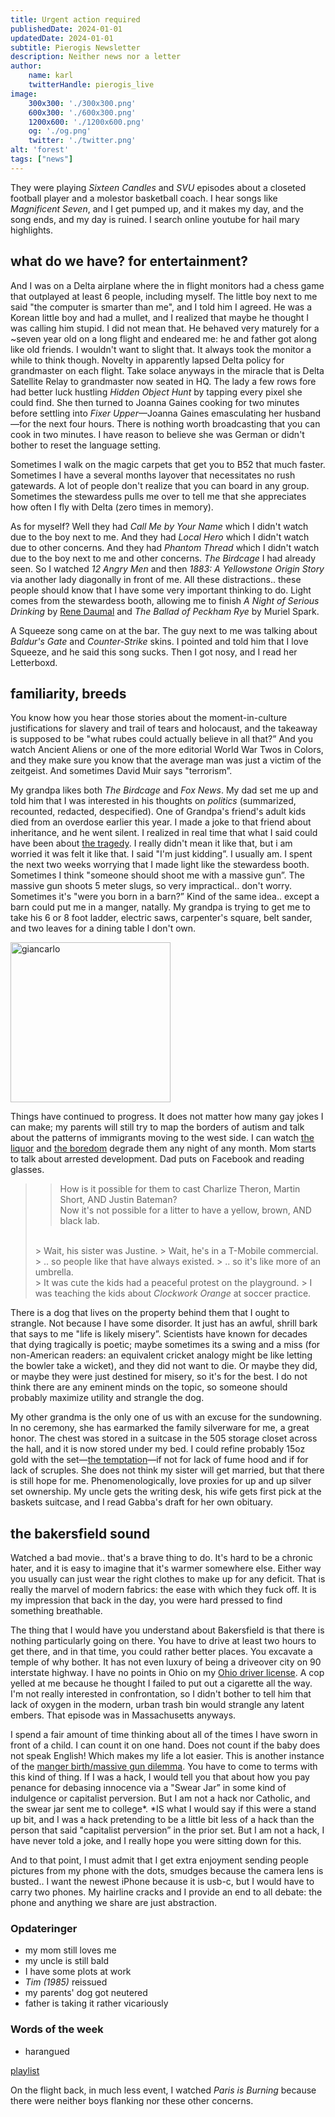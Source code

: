 ```yaml
---
title: Urgent action required
publishedDate: 2024-01-01
updatedDate: 2024-01-01
subtitle: Pierogis Newsletter
description: Neither news nor a letter
author:
    name: karl
    twitterHandle: pierogis_live
image:
    300x300: './300x300.png'
    600x300: './600x300.png'
    1200x600: './1200x600.png'
    og: './og.png'
    twitter: './twitter.png'
alt: 'forest'
tags: ["news"]
---
```



They were playing <cite>Sixteen Candles</cite> and <cite>SVU</cite> episodes about a closeted football player and a molestor basketball coach. I hear songs like <cite>Magnificent Seven</cite>, and I get pumped up, and it makes my day, and the song ends, and my day is ruined. I search online youtube for hail mary highlights.

## what do we have? for entertainment?

And I was on a Delta airplane where the in flight monitors had a chess game that outplayed at least 6 people, including myself. The little boy next to me said "the computer is smarter than me", and I told him I agreed. He was a Korean little boy and had a mullet, and I realized that maybe he thought I was calling him stupid. I did not mean that. He behaved very maturely for a ~seven year old on a long flight and endeared me: he and father got along like old friends. I wouldn't want to slight that. It always took the monitor a while to think though. Novelty in apparently lapsed Delta policy for grandmaster on each flight. Take solace anyways in the miracle that is Delta Satellite Relay to grandmaster now seated in HQ. The lady a few rows fore had better luck hustling <cite>Hidden Object Hunt</cite> by tapping every pixel she could find. She then turned to Joanna Gaines cooking for two minutes before settling into <cite>Fixer Upper</cite>&mdash;Joanna Gaines emasculating her husband&mdash;for the next four hours. There is nothing worth broadcasting that you can cook in two minutes. I have reason to believe she was German or didn't bother to reset the language setting.

Sometimes I walk on the magic carpets that get you to B52 that much faster. Sometimes I have a several months layover that necessitates no rush gatewards. A lot of people don't realize that you can board in any group. Sometimes the stewardess pulls me over to tell me that she appreciates how often I fly with Delta (zero times in memory).

As for myself? Well they had <cite>Call Me by Your Name</cite> which I didn't watch due to the boy next to me. And they had <cite>Local Hero</cite> which I didn't watch due to other concerns. And they had <cite>Phantom Thread</cite> which I didn't watch due to the boy next to me and other concerns. <cite>The Birdcage</cite> I had already seen. So I watched <cite>12 Angry Men</cite> and then <cite>1883: A Yellowstone Origin Story</cite> via another lady diagonally in front of me. All these distractions.. these people should know that I have some very important thinking to do. Light comes from the stewardess booth, allowing me to finish <cite>A Night of Serious Drinking</cite> by <a rel="author" href="https://www.marionettes.cz/en-USD/detail/1283-rene-daumal-haed-3Dmodel-marionette">Rene Daumal</a> and <cite>The Ballad of Peckham Rye</cite> by Muriel Spark.

A Squeeze song came on at the bar. The guy next to me was talking about <cite>Baldur's Gate</cite> and <cite>Counter-Strike</cite> skins. I pointed and told him that I love Squeeze, and he said this song sucks. Then I got nosy, and I read her Letterboxd.

## familiarity, breeds

You know how you hear those stories about the moment-in-culture justifications for slavery and trail of tears and holocaust, and the takeaway is supposed to be "what rubes could actually believe in all that?” And you watch Ancient Aliens or one of the more editorial World War Twos in Colors, and they make sure you know that the average man was just a victim of the zeitgeist. And sometimes David Muir says "terrorism”.

My grandpa likes both <cite>The Birdcage</cite> and <cite>Fox News</cite>. My dad set me up and told him that I was interested in his thoughts on <i>politics</i> (summarized, recounted, redacted, despecified). One of Grandpa's friend's adult kids died from an overdose earlier this year. I made a joke to that friend about inheritance, and he went silent. I realized in real time that what I said could have been about <u>the tragedy</u>. I really didn't mean it like that, but i am worried it was felt it like that. I said "I'm just kidding”. I usually am. I spent the next two weeks worrying that I made light like the stewardess booth. <span id="manger-birth-massive-gun">Sometimes I think "someone should shoot me with a massive gun”. The massive gun shoots 5 meter slugs, so very impractical.. don't worry. Sometimes it's "were you born in a barn?” Kind of the same idea.. except a barn could put me in a manger, natally.</span> My grandpa is trying to get me to take his 6 or 8 foot ladder, electric saws, carpenter's square, belt sander, and two leaves for a dining table I don't own.

<img src={giancarlo.src}  alt="giancarlo" class="border" style="align-self: center; image-rendering: pixelated; width: 256px;"/>

Things have continued to progress. It does not matter how many gay jokes I can make; my parents will still try to map the borders of autism and talk about the patterns of immigrants moving to the west side. I can watch <u>the liquor</u> and <u>the boredom</u> degrade them any night of any month. Mom starts to talk about arrested development. Dad puts on Facebook and reading glasses.

> > How is it possible for them to cast Charlize Theron, Martin Short, AND Justin Bateman?  
> > Now it's not possible for a litter to have a yellow, brown, AND black lab.
> <br/>
> > Wait, his sister was Justine.  
> > Wait, he's in a T-Mobile commercial.
> <br/>
> > .. so people like that have always existed.  
> > .. so it's like more of an umbrella.
> <br/>
> > It was cute the kids had a peaceful protest on the playground.  
> > I was teaching the kids about <i>Clockwork Orange</i> at soccer practice.

There is a dog that lives on the property behind them that I ought to strangle. Not because I have some disorder. It just has an awful, shrill bark that says to me "life is likely misery”. Scientists have known for decades that dying tragically is poetic; maybe sometimes its a swing and a miss (for non-American readers: an equivalent cricket analogy might be like letting the bowler take a wicket), and they did not want to die. Or maybe they did, or maybe they were just destined for misery, so it's for the best. I do not think there are any eminent minds on the topic, so someone should probably maximize utility and strangle the dog.

My other grandma is the only one of us with an excuse for the sundowning. In no ceremony, she has earmarked the family silverware for me, a great honor. The chest was stored in a suitcase in the 505 storage closet across the hall, and it is now stored under my bed. I could refine probably 15oz gold with the set—<u>the temptation</u>—if not for lack of fume hood and if for lack of scruples. She does not think my sister will get married, but that there is still hope for me. Phenomenologically, love proxies for up and up silver set ownership. My uncle gets the writing desk, his wife gets first pick at the baskets suitcase, and I read Gabba's draft for her own obituary.

## the bakersfield sound

Watched a bad movie.. that's a brave thing to do. It's hard to be a chronic hater, and it is easy to imagine that it's warmer somewhere else. Either way you usually can just wear the right clothes to make up for any deficit. That is really the marvel of modern fabrics: the ease with which they fuck off. It is my impression that back in the day, you were hard pressed to find something breathable.

The thing that I would have you understand about Bakersfield is that there is nothing particularly going on there. You have to drive at least two hours to get there, and in that time, you could rather better places. You excavate a temple of why bother. It has not even luxury of being a driveover city on 90 interstate highway. I have no points in Ohio on my [Ohio driver license](https://emporium.pierogis.live/jurisdictions/39). A cop yelled at me because he thought I failed to put out a cigarette all the way. I'm not really interested in confrontation, so I didn't bother to tell him that lack of oxygen in the modern, urban trash bin would strangle any latent embers. That episode was in Massachusetts anyways.

I spend a fair amount of time thinking about all of the times I have sworn in front of a child. I can count it on one hand. Does not count if the baby does not speak English! Which makes my life a lot easier. This is another instance of the [manger birth/massive gun dilemma](#manger-birth-massive-gun). You have to come to terms with this kind of thing. If I was a hack, I would tell you that about how you pay penance for debasing innocence via a "Swear Jar” in some kind of indulgence or capitalist perversion. But I am not a hack nor Catholic, and the swear jar sent me to college*. *IS what I would say if this were a stand up bit, and I was a hack pretending to be a little bit less of a hack than the person that said "capitalist perversion” in the prior set. But I am not a hack, I have never told a joke, and I really hope you were sitting down for this.

And to that point, I must admit that I get extra enjoyment sending people pictures from my phone with the dots, smudges because the camera lens is busted.. I want the newest iPhone because it is usb-c, but I would have to carry two phones. My hairline cracks and I provide an end to all debate: the phone and anything we share are just abstraction.

### Opdateringer
- my mom still loves me
- my uncle is still bald
- I have some plots at work 
- <cite>Tim (1985)</cite> reissued
- my parents' dog got neutered
- father is taking it rather vicariously

### Words of the week
- harangued

[playlist](https://open.spotify.com/playlist/6uzO26FjuA8jdJHmEZ2F4k?si=7f1aab1562d14260&pt=6dc72df40b120cffb2e5b3140881ea2e)

On the flight back, in much less event, I watched <cite>Paris is Burning</cite> because there were neither boys flanking nor these other concerns.
